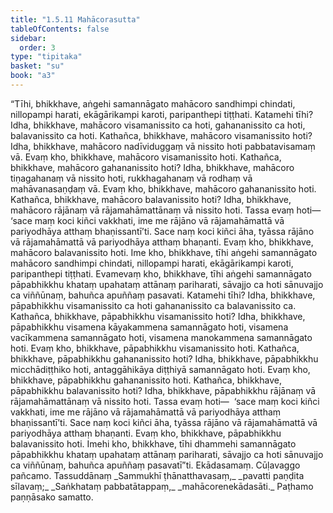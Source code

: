 ```yaml
---
title: "1.5.11 Mahācorasutta"
tableOfContents: false
sidebar:
  order: 3
type: "tipitaka"
basket: "su"
book: "a3"
---
```



<DynamicBreadcrumb />

<Division number="51" book="a3" bookNo="15" page="152">

<Paragraph number="302" book="a3">
“Tīhi, bhikkhave, aṅgehi samannāgato mahācoro sandhimpi chindati, nillopampi harati, ekāgārikampi karoti, paripanthepi tiṭṭhati. Katamehi tīhi? Idha, bhikkhave, mahācoro visamanissito ca hoti, gahananissito ca hoti, balavanissito ca hoti. Kathañca, bhikkhave, mahācoro visamanissito hoti? Idha, bhikkhave, mahācoro nadīviduggaṃ vā nissito hoti pabbatavisamaṃ vā. Evaṃ kho, bhikkhave, mahācoro visamanissito hoti.
</Paragraph>

<Paragraph number="303" book="a3">
Kathañca, bhikkhave, mahācoro gahananissito hoti? Idha, bhikkhave, mahācoro tiṇagahanaṃ vā nissito hoti, rukkhagahanaṃ vā rodhaṃ vā mahāvanasaṇḍaṃ vā. Evaṃ kho, bhikkhave, mahācoro gahananissito hoti.
</Paragraph>

<Paragraph number="304" book="a3">
Kathañca, bhikkhave, mahācoro balavanissito hoti? Idha, bhikkhave, mahācoro rājānaṃ vā rājamahāmattānaṃ vā nissito hoti. Tassa evaṃ hoti—  ‘sace maṃ koci kiñci vakkhati, ime me rājāno vā rājamahāmattā vā pariyodhāya atthaṃ bhaṇissantī’ti. Sace naṃ koci kiñci āha, tyāssa rājāno vā rājamahāmattā vā pariyodhāya atthaṃ bhaṇanti. Evaṃ kho, bhikkhave, mahācoro balavanissito hoti. Ime kho, bhikkhave, tīhi aṅgehi samannāgato mahācoro sandhimpi chindati, nillopampi harati, ekāgārikampi karoti, paripanthepi tiṭṭhati.
</Paragraph>

<Paragraph number="305" book="a3">
Evamevaṃ kho, bhikkhave, tīhi aṅgehi samannāgato pāpabhikkhu khataṃ upahataṃ attānaṃ pariharati, sāvajjo ca hoti sānuvajjo ca viññūnaṃ, bahuñca apuññaṃ pasavati. Katamehi tīhi? Idha, bhikkhave, pāpabhikkhu visamanissito ca hoti gahananissito ca balavanissito ca.
</Paragraph>

<Paragraph number="306" book="a3">
Kathañca, bhikkhave, pāpabhikkhu visamanissito hoti? Idha, bhikkhave, pāpabhikkhu visamena kāyakammena samannāgato hoti, visamena vacīkammena samannāgato hoti, visamena manokammena samannāgato hoti. Evaṃ kho, bhikkhave, pāpabhikkhu visamanissito hoti.
</Paragraph>

<Paragraph number="307" book="a3">
Kathañca, bhikkhave, pāpabhikkhu gahananissito hoti? Idha, bhikkhave, pāpabhikkhu micchādiṭṭhiko hoti, antaggāhikāya diṭṭhiyā samannāgato hoti. Evaṃ kho, bhikkhave, pāpabhikkhu gahananissito hoti.
</Paragraph>

<Paragraph number="308" book="a3">
Kathañca, bhikkhave, pāpabhikkhu balavanissito hoti? Idha, bhikkhave, pāpabhikkhu rājānaṃ vā rājamahāmattānaṃ vā nissito hoti. Tassa evaṃ hoti—  ‘sace maṃ koci kiñci vakkhati, ime me rājāno vā rājamahāmattā vā pariyodhāya atthaṃ bhaṇissantī’ti. Sace naṃ koci kiñci āha, tyāssa rājāno vā rājamahāmattā vā pariyodhāya atthaṃ bhaṇanti. Evaṃ kho, bhikkhave, pāpabhikkhu balavanissito hoti. Imehi kho, bhikkhave, tīhi dhammehi samannāgato pāpabhikkhu khataṃ upahataṃ attānaṃ pariharati, sāvajjo ca hoti sānuvajjo ca viññūnaṃ, bahuñca apuññaṃ pasavatī”ti.

</Paragraph>
</Division>

<Paragraph number="309" type="center" book="a3">
Ekādasamaṃ.



</Paragraph>

<Paragraph number="310" type="center" book="a3">
Cūḷavaggo pañcamo.



</Paragraph>

<Paragraph number="311" type="center" book="a3">
Tassuddānaṃ


</Paragraph>

<Paragraph number="312" type="verses" book="a3">
_Sammukhī ṭhānatthavasaṃ,_  
_pavatti paṇḍita sīlavaṃ;_  
_Saṅkhataṃ pabbatātappaṃ,_  
_mahācorenekādasāti._  


</Paragraph>

<Paragraph number="313" type="center" book="a3">
Paṭhamo paṇṇāsako samatto.
</Paragraph>